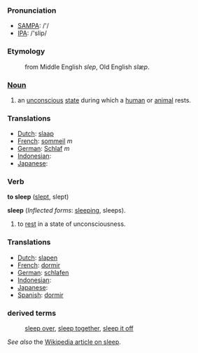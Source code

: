 === Pronunciation ===
*[[w:SAMPA|SAMPA]]: /'/
*[[w:IPA|IPA]]: /'slip/

===Etymology===
:from Middle English ''slep'', Old English ''slæp''.

===[[Noun]]===
#an [[unconscious]] [[state]] during which a [[human]] or [[animal]] rests.

=== Translations ===
*[[Dutch]]: [[slaap]]
*[[French]]: [[sommeil]] ''m''
*[[German]]: [[Schlaf]] ''m''
*[[Indonesian]]: [[]]
*[[Japanese]]: [[]]

=== Verb ===

'''to sleep''' ([[slept]], slept)

'''sleep''' (''Inflected forms'': [[sleeping]], sleeps).

# to [[rest]] in a state of unconsciousness.

=== Translations ===
*[[Dutch]]: [[slapen]]
*[[French]]: [[dormir]]
*[[German]]: [[schlafen]]
*[[Indonesian]]: [[]]
*[[Japanese]]: [[]]
*[[Spanish]]: [[dormir]]

===derived terms===
:[[sleep over]], [[sleep together]], [[sleep it off]]

''See also'' the [[en:sleep|Wikipedia article on sleep]].